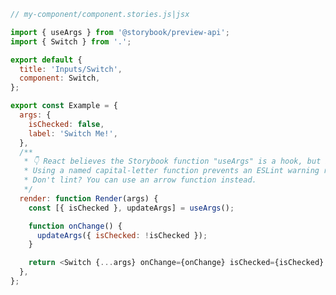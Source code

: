 ```js
// my-component/component.stories.js|jsx

import { useArgs } from '@storybook/preview-api';
import { Switch } from '.';

export default {
  title: 'Inputs/Switch',
  component: Switch,
};

export const Example = {
  args: {
    isChecked: false,
    label: 'Switch Me!',
  },
  /**
   * 👇 React believes the Storybook function "useArgs" is a hook, but it's really not.
   * Using a named capital-letter function prevents an ESLint warning related to this.
   * Don't lint? You can use an arrow function instead.
   */
  render: function Render(args) {
    const [{ isChecked }, updateArgs] = useArgs();

    function onChange() {
      updateArgs({ isChecked: !isChecked });
    }

    return <Switch {...args} onChange={onChange} isChecked={isChecked} />;
  },
};
```
